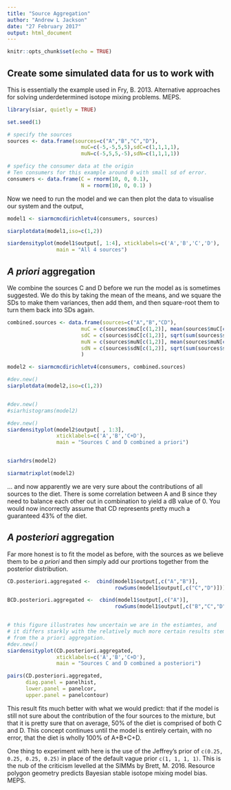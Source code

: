 ```yaml
---
title: "Source Aggregation"
author: "Andrew L Jackson"
date: "27 February 2017"
output: html_document
---
```


```r
knitr::opts_chunk$set(echo = TRUE)
```

## Create some simulated data for us to work with
This is essentially the example used in Fry, B. 2013. Alternative approaches for solving underdetermined isotope mixing problems. MEPS.

```r
library(siar, quietly = TRUE)

set.seed(1)

# specify the sources
sources <- data.frame(sources=c("A","B","C","D"),
                        muC=c(-5,-5,5,5),sdC=c(1,1,1,1),
                        muN=c(-5,5,5,-5),sdN=c(1,1,1,1))

# speficy the consumer data at the origin
# Ten consumers for this example around 0 with small sd of error.
consumers <- data.frame(C = rnorm(10, 0, 0.1),
                        N = rnorm(10, 0, 0.1) )

```

Now we need to run the model and we can then plot the data to visualise our system and the output,

```r
model1 <- siarmcmcdirichletv4(consumers, sources)

siarplotdata(model1,iso=c(1,2))

siardensityplot(model1$output[, 1:4], xticklabels=c('A','B','C','D'),
                main = "All 4 sources")

```

## __*A priori*__ aggregation
We combine the sources C and D before we run the model as is sometimes suggested. We do this by taking the mean of the means, and we square the SDs to make them variances, then add them, and then square-root them to turn them back into SDs again.

```r
combined.sources <- data.frame(sources=c("A","B","CD"),
                        muC = c(sources$muC[c(1,2)], mean(sources$muC[c(3,4)])),
                        sdC = c(sources$sdC[c(1,2)], sqrt(sum(sources$sdC[c(3,4)]^2))),
                        muN = c(sources$muN[c(1,2)], mean(sources$muN[c(3,4)])),
                        sdN = c(sources$sdN[c(1,2)], sqrt(sum(sources$sdN[c(3,4)]^2)))
                        )

model2 <- siarmcmcdirichletv4(consumers, combined.sources)

#dev.new()
siarplotdata(model2,iso=c(1,2))


#dev.new()
#siarhistograms(model2)

#dev.new()
siardensityplot(model2$output[ , 1:3],
                xticklabels=c('A','B','C+D'),
                main = "Sources C and D combined a priori")


siarhdrs(model2)

siarmatrixplot(model2)

```

... and now apparently we are very sure about the contributions of all sources to the diet. There is some correlation between A and B since they need to balance each other out in combination to yield a dB value of 0. You would now incorrectly assume that  CD represents pretty much a guaranteed 43% of the diet.

## __*A posteriori*__ aggregation
Far more honest is to fit the model as before, with the sources as we believe them to be *a priori* and then simply add our prortions together from the posterior distribution.

```r
CD.posteriori.aggregated <-  cbind(model1$output[,c("A","B")],
                                   rowSums(model1$output[,c("C","D")]))

BCD.posteriori.aggregated <-  cbind(model1$output[,c("A")],
                                   rowSums(model1$output[,c("B","C","D")]))


# this figure illustrates how uncertain we are in the estiamtes, and 
# it differs starkly with the relatively much more certain results stemming 
# from the a priori aggregation.
#dev.new()
siardensityplot(CD.posteriori.aggregated,
                xticklabels=c('A','B','C+D'),
                main = "Sources C and D combined a posteriori")

pairs(CD.posteriori.aggregated,
      diag.panel = panelhist,
      lower.panel = panelcor,
      upper.panel = panelcontour)
```
This result fits much better with what we would predict: that if the model is still not sure about the contribution of the four sources to the mixture, but that it is pretty sure that on average, 50% of the diet is comprised of both C and D. This concept continues until the model is entirely certain, with no error, that the diet is wholly 100% of A+B+C+D.

One thing to experiment with here is the use of the Jeffrey's prior of `c(0.25, 0.25, 0.25, 0.25)` in place of the default vague prior `c(1, 1, 1, 1)`. This is the nub of the criticism levelled at the SIMMs by Brett, M. 2016. Resource polygon geometry predicts Bayesian stable isotope mixing model bias. MEPS.


